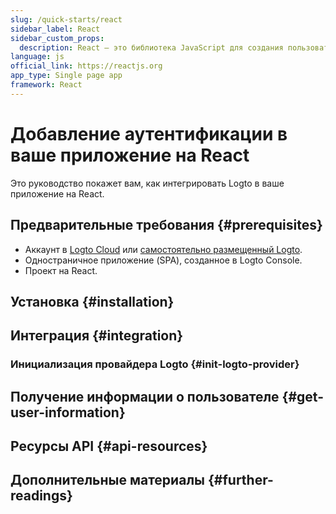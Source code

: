 ```yaml
---
slug: /quick-starts/react
sidebar_label: React
sidebar_custom_props:
  description: React — это библиотека JavaScript для создания пользовательских интерфейсов.
language: js
official_link: https://reactjs.org
app_type: Single page app
framework: React
---
```




# Добавление аутентификации в ваше приложение на React

Это руководство покажет вам, как интегрировать Logto в ваше приложение на React.

<GuideTip />

## Предварительные требования \{#prerequisites}

- Аккаунт в [Logto Cloud](https://cloud.logto.io) или [самостоятельно размещенный Logto](/introduction/set-up-logto-oss).
- Одностраничное приложение (SPA), созданное в Logto Console.
- Проект на React.

## Установка \{#installation}

<Installation />

## Интеграция \{#integration}

### Инициализация провайдера Logto \{#init-logto-provider}

<InitClient />

<ImplementSignInAndSignOut />

<Checkpoint />

## Получение информации о пользователе \{#get-user-information}

<GetUserInformation />

## Ресурсы API \{#api-resources}

<ApiResources />

## Дополнительные материалы \{#further-readings}

<FurtherReadings />
